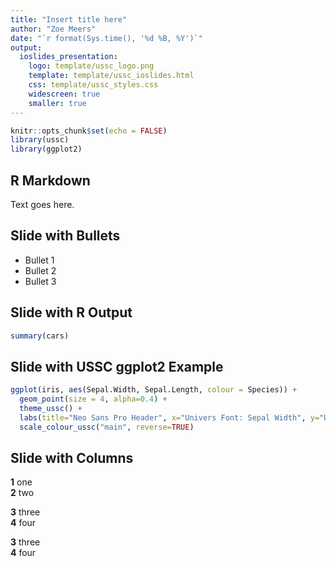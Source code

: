 ```yaml
---
title: "Insert title here"
author: "Zoe Meers"
date: "`r format(Sys.time(), '%d %B, %Y')`"
output: 
  ioslides_presentation:
    logo: template/ussc_logo.png
    template: template/ussc_ioslides.html
    css: template/ussc_styles.css
    widescreen: true
    smaller: true
---
```


```r
knitr::opts_chunk$set(echo = FALSE)
library(ussc)
library(ggplot2)
```


## R Markdown

Text goes here.

## Slide with Bullets

- Bullet 1
- Bullet 2
- Bullet 3

## Slide with R Output

```r
summary(cars)
```

## Slide with USSC ggplot2 Example

```r
ggplot(iris, aes(Sepal.Width, Sepal.Length, colour = Species)) + 
  geom_point(size = 4, alpha=0.4) +  
  theme_ussc() + 
  labs(title="Neo Sans Pro Header", x="Univers Font: Sepal Width", y="Univers Font: Sepal Length", caption = "The data is from the Iris R package.") + 
  scale_colour_ussc("main", reverse=TRUE) 
```

## Slide with Columns
<div class="column-3-left">
**1** one  
**2** two  
</div>
<div class="column-3-center">
**3** three  
**4** four  
</div>
<div class="column-3-right">
**3** three  
**4** four  
</div>
<!-- 3 column layout also exists with column-3-center (and right and left)-->

